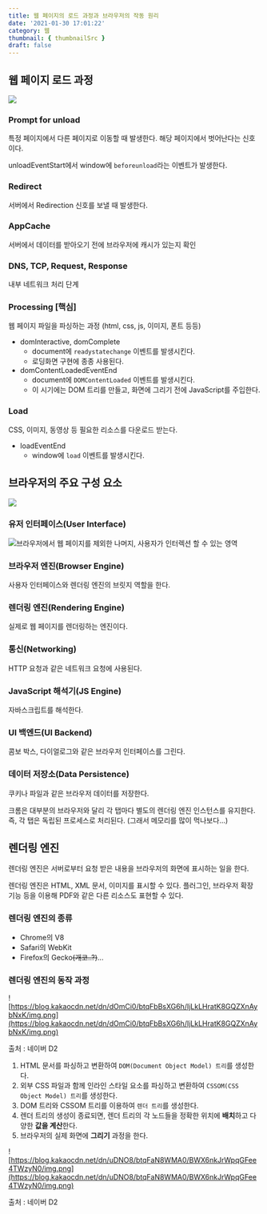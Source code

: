 ```yaml
---
title: 웹 페이지의 로드 과정과 브라우저의 작동 원리
date: '2021-01-30 17:01:22'
category: 웹
thumbnail: { thumbnailSrc }
draft: false
---
```


## 웹 페이지 로드 과정

![](/assets/articles/page-load-timestamp.svg)

### Prompt for unload

특정 페이지에서 다른 페이지로 이동할 때 발생한다. 해당 페이지에서 벗어난다는 신호이다.

unloadEventStart에서 window에 `beforeunload`라는 이벤트가 발생한다.

### Redirect

서버에서 Redirection 신호를 보낼 때 발생한다.

### AppCache

서버에서 데이터를 받아오기 전에 브라우저에 캐시가 있는지 확인

### DNS, TCP, Request, Response

내부 네트워크 처리 단계

### Processing [핵심]

웹 페이지 파일을 파싱하는 과정 (html, css, js, 이미지, 폰트 등등)

- domInteractive, domComplete
  - document에 `readystatechange` 이벤트를 발생시킨다.
  - 로딩화면 구현에 종종 사용된다.
- domContentLoadedEventEnd
  - document에 `DOMContentLoaded` 이벤트를 발생시킨다.
  - 이 시기에는 DOM 트리를 만들고, 화면에 그리기 전에 JavaScript를 주입한다.

### Load

CSS, 이미지, 동영상 등 필요한 리소스를 다운로드 받는다.

- loadEventEnd
  - window에 `load` 이벤트를 발생시킨다.

## 브라우저의 주요 구성 요소

![](../../assets/browser-detail.png)

### 유저 인터페이스(User Interface)

![](../../assets/browser-ui.png)브라우저에서 웹 페이지를 제외한 나머지, 사용자가 인터렉션 할 수 있는 영역

### 브라우저 엔진(Browser Engine)

사용자 인터페이스와 렌더링 엔진의 브릿지 역할을 한다.

### 렌더링 엔진(Rendering Engine)

실제로 웹 페이지를 렌더링하는 엔진이다.

### 통신(Networking)

HTTP 요청과 같은 네트워크 요청에 사용된다.

### JavaScript 해석기(JS Engine)

자바스크립트를 해석한다.

### UI 백엔드(UI Backend)

콤보 박스, 다이얼로그와 같은 브라우저 인터페이스를 그린다.

### 데이터 저장소(Data Persistence)

쿠키나 파일과 같은 브라우저 데이터를 저장한다.

크롬은 대부분의 브라우저와 달리 각 탭마다 별도의 렌더링 엔진 인스턴스를 유지한다. 즉, 각 탭은 독립된 프로세스로 처리된다. (그래서 메모리를 많이 먹나보다...)

## 렌더링 엔진

렌더링 엔진은 서버로부터 요청 받은 내용을 브라우저의 화면에 표시하는 일을 한다.

렌더링 엔진은 HTML, XML 문서, 이미지를 표시할 수 있다. 플러그인, 브라우저 확장 기능 등을 이용해 PDF와 같은 다른 리소스도 표현할 수 있다.

### 렌더링 엔진의 종류

- Chrome의 V8
- Safari의 WebKit
- Firefox의 Gecko~~(개코..?)~~...

### 렌더링 엔진의 동작 과정

![https://blog.kakaocdn.net/dn/dOmCi0/btqFbBsXG6h/IjLkLHratK8GQZXnAybNxK/img.png](https://blog.kakaocdn.net/dn/dOmCi0/btqFbBsXG6h/IjLkLHratK8GQZXnAybNxK/img.png)

출처 : 네이버 D2

1. HTML 문서를 파싱하고 변환하여 `DOM(Document Object Model) 트리`를 생성한다.
2. 외부 CSS 파일과 함께 인라인 스타일 요소를 파싱하고 변환하여 `CSSOM(CSS Object Model) 트리`를 생성한다.
3. DOM 트리와 CSSOM 트리를 이용하여 `렌더 트리`를 생성한다.
4. 렌더 트리의 생성이 종료되면, 렌더 트리의 각 노드들을 정확한 위치에 **배치**하고 다양한 **값을 계산**한다.
5. 브라우저의 실제 화면에 **그리기** 과정을 한다.

![https://blog.kakaocdn.net/dn/uDNO8/btqFaN8WMA0/BWX6nkJrWpqGFee4TWzyN0/img.png](https://blog.kakaocdn.net/dn/uDNO8/btqFaN8WMA0/BWX6nkJrWpqGFee4TWzyN0/img.png)

출처 : 네이버 D2
